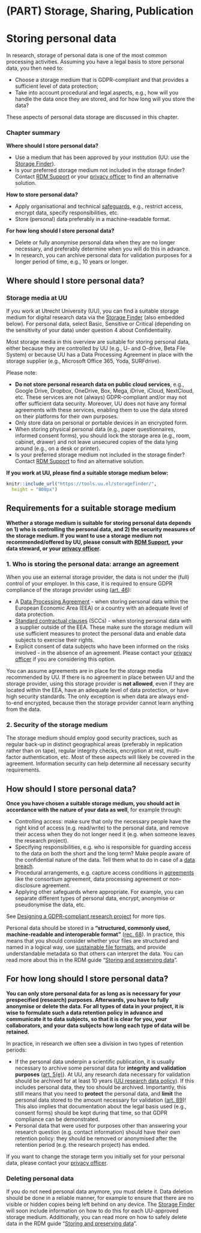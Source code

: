 # (PART) Storage, Sharing, Publication {-} 

# Storing personal data {#data-storage}

In research, storage of personal data is one of the most common processing 
activities. Assuming you have a legal basis to store personal data, you 
then need to:

- Choose a storage medium that is GDPR-compliant and that provides a sufficient 
level of data protection;
- Take into account procedural and legal aspects, e.g., how will you handle the 
data once they are stored, and for how long will you store the data? 

These aspects of personal data storage are discussed in this chapter. 

### Chapter summary

**Where should I store personal data?**

- Use a medium that has been approved by your institution (UU: use the
<a href="https://tools.uu.nl/storagefinder/" target = "_blank">Storage Finder</a>).
- Is your preferred storage medium not included in the storage finder? Contact 
<a href="https://www.uu.nl/en/research/research-data-management/contact-us" target = "_blank">RDM Support</a>
or your <a href = "https://intranet.uu.nl/en/knowledgebase/contact-privacy" target = "_blank">privacy officer</a>
to find an alternative solution.

**How to store personal data?**

- Apply organisational and technical <a href="#privacy-by-design">safeguards</a>, 
e.g., restrict access, encrypt data, specify responsibilities, etc.
- Store (personal) data preferably in a machine-readable format.

**For how long should I store personal data?**

- Delete or fully anonymise personal data when they are no longer necessary, 
and preferably determine when you will do this in advance.
- In research, you can archive personal data for validation purposes for a 
longer period of time, e.g., 10 years or longer.


## Where should I store personal data?
### Storage media at UU

If you work at Utrecht University (UU), you can find a suitable storage medium for 
digital research data via the <a href="https://tools.uu.nl/storagefinder/" target = "_blank">Storage Finder</a>
(also embedded below). For personal data, select Basic, Sensitive or Critical 
(depending on the sensitivity of your data) under question 4 about Confidentiality.

Most storage media in this overview are suitable for storing personal data, either 
because they are controlled by UU (e.g., U- and O-drive, Beta File System) or 
because UU has a Data Processing Agreement in place with the storage supplier
(e.g., Microsoft Office 365, Yoda, SURFdrive).

Please note:

- **Do not store personal research data on public cloud services**, e.g., Google 
Drive, Dropbox, OneDrive, Box, Mega, iDrive, iCloud, NextCloud, etc. These services 
are not (always) GDPR-compliant and/or may not offer sufficient data security.
Moreover, UU does not have any formal agreements with these services, enabling 
them to use the data stored on their platforms for their own purposes.
- Only store data on personal or portable devices in an encrypted form.
- When storing physical personal data (e.g., paper questionnaires, informed 
consent forms), you should lock the storage area (e.g., room, cabinet, drawer) 
and not leave unsecured copies of the data lying around (e.g., on a desk or printer).   
- Is your preferred storage medium not included in the storage finder? Contact 
<a href="https://www.uu.nl/en/research/research-data-management/contact-us" target = "_blank">RDM Support</a>
to find an alternative solution.

**If you work at UU, please find a suitable storage medium below:**
```{r embedstoragefinder, echo=FALSE}
knitr::include_url("https://tools.uu.nl/storagefinder/",
  height = "800px")
```

## Requirements for a suitable storage medium

**Whether a storage medium is suitable for storing personal data depends on 1) who
is controlling the personal data, and 2) the security measures of the storage 
medium. If you want to use a storage medium not recommended/offered by UU, 
please consult with 
<a href="https://www.uu.nl/en/research/research-data-management/contact-us" target = "_blank">RDM Support</a>, 
your data steward, or your 
<a href = "https://intranet.uu.nl/en/knowledgebase/contact-privacy" target = "_blank">privacy officer</a>.**

### 1. Who is storing the personal data: arrange an agreement

When you use an external storage provider, the data is not under the (full) 
control of your employer. In this case, it is required to ensure GDPR compliance 
of the storage provider using 
(<a href = "https://gdpr-info.eu/art-46-gdpr/" target = "_blank">art. 46</a>):

- A <a href="#data-processing-agreement">Data Processing Agreement</a> - 
when storing personal data within the European Economic Area (EEA) or a 
country with an adequate level of data protection.
- <a href = "https://gdpr-info.eu/recitals/no-109/" target = "_blank">Standard 
contractual clauses</a> (SCCs) - when storing personal data with a 
supplier outside of the EEA. These make sure the storage medium will use 
sufficient measures to protect the personal data and enable data subjects to 
exercise their rights.
- Explicit consent of data subjects who have been informed on the risks 
involved - in  the absence of an agreement. Please contact your 
<a href = "https://intranet.uu.nl/en/knowledgebase/contact-privacy" target = "_blank">privacy officer</a> 
if you are considering this option.

You can assume agreements are in place for the storage media recommended by UU. 
If there is no agreement in place between UU and the storage provider, using 
this storage provider is **not allowed**, even if they are located within the EEA, 
have an adequate level of data protection, or have high security standards. The 
only exception is when data are always end-to-end encrypted, because then the 
storage provider cannot learn anything from the data.

### 2. Security of the storage medium

The storage medium should employ good security practices, such as regular back-up 
in distinct geographical areas (preferably in replication rather than on tape), 
regular integrity checks, encryption at rest, multi-factor authentication, etc. 
Most of these aspects will likely be covered in the agreement. Information 
security can help determine all necessary security requirements. 

## How should I store personal data?

**Once you have chosen a suitable storage medium, you should act in accordance 
with the nature of your data as well**, for example through:

- Controlling access: make sure that only the necessary people have the right 
kind of access (e.g. read/write) to the personal data, and remove their access 
when they do not longer need it (e.g. when someone leaves the research project).   
- Specifying responsibilities, e.g. who is responsible for guarding access to the 
data on both the short and the long term? Make people aware of the confidential 
nature of the data. Tell them what to do in case of a 
<a href="https://intranet.uu.nl/en/knowledgebase/what-is-a-personal-data-breach" target="_blank">data breach</a>.
- Procedural arrangements, e.g. capture access conditions in 
<a href="#legal-documents">agreements</a> like the consortium agreement, 
data processing agreement or non-disclosure agreement.
- Applying other safeguards where appropriate. For example, you can separate 
different types of personal data, encrypt, anonymise or pseudonymise the data, etc.

See <a href="#privacy-by-design">Designing a GDPR-compliant research project</a> for more tips.

Personal data should be stored in a **“structured, commonly used, machine-readable 
and interoperable format”** (<a href = "https://gdpr.eu/Recital-68-Right-of-data-portability/" target = "_blank">rec. 68</a>). 
In practice, this means that you should consider whether your files are 
structured and named in a logical way, use 
<a href = "https://dans.knaw.nl/en/file-formats/" target = "_blank">sustainable file formats</a>, 
and provide understandable metadata so that others can interpret the data. 
You can read more about this in the RDM guide 
“<a href = "https://www.uu.nl/en/research/research-data-management/guides/storing-and-preserving-data" target = "_blank">Storing and preserving data</a>”.


## For how long should I store personal data?

**You can only store personal data for as long as is necessary for your 
prespecified (research) purposes. Afterwards, you have to fully anonymise or 
delete the data. For all types of data in your project, it is wise to 
formulate such a data retention policy in advance and communicate it to data 
subjects, so that it is clear for you, your collaborators, and your data subjects 
how long each type of data will be retained.**

In practice, in research we often see a division in two types of retention periods:

- If the personal data underpin a scientific publication, it is usually necessary 
to archive some personal data for **integrity and validation purposes** 
(<a href = "https://gdpr-info.eu/art-5-gdpr/" target = "_blank">art. 5(e)</a>). 
At UU, any research data necessary for validation should be archived for at least 
10 years (<a href = "https://www.uu.nl/sites/default/files/university_policy_framework_for_research_data_utrecht_university_-_january_2016.pdf" target = "_blank">UU research data policy</a>). 
If this includes personal data, they too should be archived. Importantly, this 
still means that you need to **protect** the personal data, and **limit** the personal 
data stored to the amount necessary for validation 
(<a href = "https://gdpr-info.eu/art-89-gdpr/" target = "_blank">art. 89</a>)! 
This also implies that documentation about the legal basis used (e.g., consent forms) 
should be kept during that time, so that GDPR compliance can be demonstrated.
- Personal data that were used for purposes other than answering your 
research question (e.g. contact information) should have their own retention 
policy: they should be removed or anonymised after the retention period 
(e.g. the research project) has ended.

If you want to change the storage term you initially set for your personal data, 
please contact your 
<a href = "https://intranet.uu.nl/en/knowledgebase/contact-privacy" target = "_blank">privacy officer</a>.

### Deleting personal data

If you do not need personal data anymore, you must delete it. Data deletion 
should be done in a reliable manner, for example to ensure that there are no 
visible or hidden copies being left behind on any device. The 
<a href = "https://tools.uu.nl/storagefinder/" target = "_blank">Storage Finder</a> 
will soon include information on how to do this for each UU-approved storage medium. 
Additionally, you can read more on how to safely delete data in the RDM guide 
"<a href = "https://www.uu.nl/en/research/research-data-management/guides/storing-and-preserving-data" target = "_blank">Storing 
and preserving data</a>".
